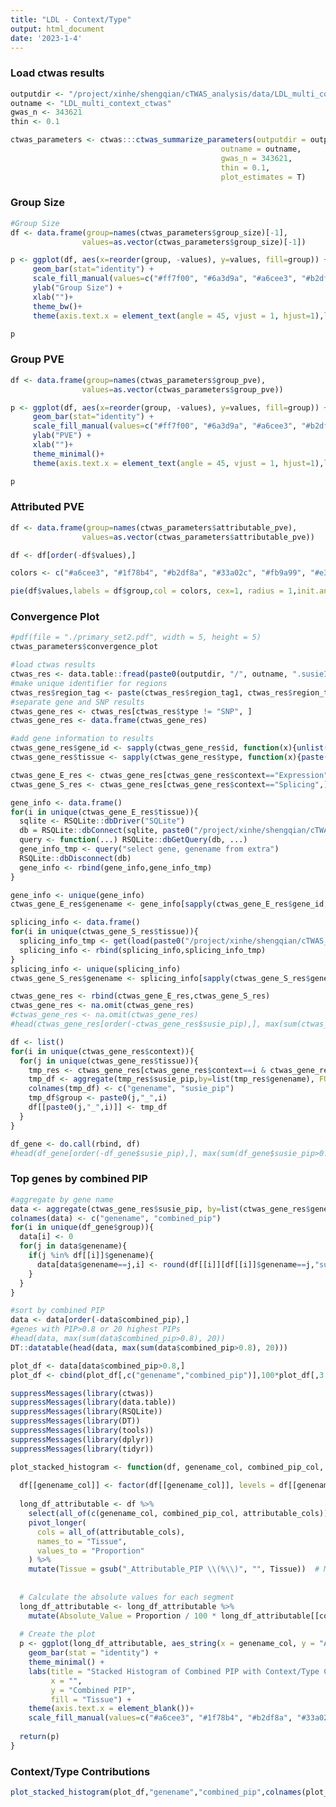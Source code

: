 ```yaml
---
title: "LDL - Context/Type"
output: html_document
date: '2023-1-4'
---
```


### Load ctwas results
```r
outputdir <- "/project/xinhe/shengqian/cTWAS_analysis/data/LDL_multi_context/"
outname <- "LDL_multi_context_ctwas"
gwas_n <- 343621
thin <- 0.1

ctwas_parameters <- ctwas:::ctwas_summarize_parameters(outputdir = outputdir, 
                                               outname = outname, 
                                               gwas_n = 343621, 
                                               thin = 0.1,
                                               plot_estimates = T)
```

### Group Size
```r
#Group Size
df <- data.frame(group=names(ctwas_parameters$group_size)[-1],
                values=as.vector(ctwas_parameters$group_size)[-1])

p <- ggplot(df, aes(x=reorder(group, -values), y=values, fill=group)) +
     geom_bar(stat="identity") + 
     scale_fill_manual(values=c("#ff7f00", "#6a3d9a", "#a6cee3", "#b2df8a", "#fb9a99", "#1f78b4", "#e31a1c", "#fdbf6f", "#fb9a99")) +
     ylab("Group Size") +
     xlab("")+
     theme_bw()+
     theme(axis.text.x = element_text(angle = 45, vjust = 1, hjust=1),legend.position = "none")

p
```

### Group PVE
```r
df <- data.frame(group=names(ctwas_parameters$group_pve),
                values=as.vector(ctwas_parameters$group_pve))

p <- ggplot(df, aes(x=reorder(group, -values), y=values, fill=group)) +
     geom_bar(stat="identity") + 
     scale_fill_manual(values=c("#ff7f00", "#6a3d9a", "#a6cee3", "#b2df8a", "#fb9a99", "#1f78b4", "#e31a1c", "#fdbf6f", "#fb9a99", "#33a02c")) +
     ylab("PVE") +
     xlab("")+
     theme_minimal()+
     theme(axis.text.x = element_text(angle = 45, vjust = 1, hjust=1),legend.position = "none")

p
```

### Attributed PVE
```r
df <- data.frame(group=names(ctwas_parameters$attributable_pve),
                values=as.vector(ctwas_parameters$attributable_pve))

df <- df[order(-df$values),]

colors <- c("#a6cee3", "#1f78b4", "#b2df8a", "#33a02c", "#fb9a99", "#e31a1c", "#fdbf6f", "#ff7f00", "#cab2d6","#6a3d9a")

pie(df$values,labels = df$group,col = colors, cex=1, radius = 1,init.angle=-80)
```

### Convergence Plot
```r
#pdf(file = "./primary_set2.pdf", width = 5, height = 5)
ctwas_parameters$convergence_plot
```

```r
#load ctwas results
ctwas_res <- data.table::fread(paste0(outputdir, "/", outname, ".susieIrss.txt"))
#make unique identifier for regions
ctwas_res$region_tag <- paste(ctwas_res$region_tag1, ctwas_res$region_tag2, sep="_")
#separate gene and SNP results
ctwas_gene_res <- ctwas_res[ctwas_res$type != "SNP", ]
ctwas_gene_res <- data.frame(ctwas_gene_res)
```

```r
#add gene information to results
ctwas_gene_res$gene_id <- sapply(ctwas_gene_res$id, function(x){unlist(strsplit(x, split="[|]"))[1]})
ctwas_gene_res$tissue <- sapply(ctwas_gene_res$type, function(x){paste(unlist(strsplit(x, split="[_]"))[1])})

ctwas_gene_E_res <- ctwas_gene_res[ctwas_gene_res$context=="Expression",]
ctwas_gene_S_res <- ctwas_gene_res[ctwas_gene_res$context=="Splicing",]

gene_info <- data.frame()
for(i in unique(ctwas_gene_E_res$tissue)){
  sqlite <- RSQLite::dbDriver("SQLite")
  db = RSQLite::dbConnect(sqlite, paste0("/project/xinhe/shengqian/cTWAS_analysis/data/",i,"_Expression.db"))
  query <- function(...) RSQLite::dbGetQuery(db, ...)
  gene_info_tmp <- query("select gene, genename from extra")
  RSQLite::dbDisconnect(db)
  gene_info <- rbind(gene_info,gene_info_tmp)
}

gene_info <- unique(gene_info)
ctwas_gene_E_res$genename <- gene_info[sapply(ctwas_gene_E_res$gene_id, match, gene_info$gene),"genename"]

splicing_info <- data.frame()
for(i in unique(ctwas_gene_S_res$tissue)){
  splicing_info_tmp <- get(load(paste0("/project/xinhe/shengqian/cTWAS_analysis/data/",i,"_Splicing_Mapping.RData")))
  splicing_info <- rbind(splicing_info,splicing_info_tmp)
}
splicing_info <- unique(splicing_info)
ctwas_gene_S_res$genename <- splicing_info[sapply(ctwas_gene_S_res$gene_id, match, splicing_info$gene), "genename"]

ctwas_gene_res <- rbind(ctwas_gene_E_res,ctwas_gene_S_res)
ctwas_gene_res <- na.omit(ctwas_gene_res)
#ctwas_gene_res <- na.omit(ctwas_gene_res)
#head(ctwas_gene_res[order(-ctwas_gene_res$susie_pip),], max(sum(ctwas_gene_res$susie_pip>0.8), 20))
```

```r
df <- list()
for(i in unique(ctwas_gene_res$context)){
  for(j in unique(ctwas_gene_res$tissue)){
    tmp_res <- ctwas_gene_res[ctwas_gene_res$context==i & ctwas_gene_res$tissue==j,]
    tmp_df <- aggregate(tmp_res$susie_pip,by=list(tmp_res$genename), FUN=sum)
    colnames(tmp_df) <- c("genename", "susie_pip")
    tmp_df$group <- paste0(j,"_",i)
    df[[paste0(j,"_",i)]] <- tmp_df
  }
}

df_gene <- do.call(rbind, df)
#head(df_gene[order(-df_gene$susie_pip),], max(sum(df_gene$susie_pip>0.8), 20))
```


### Top genes by combined PIP
```r
#aggregate by gene name
data <- aggregate(ctwas_gene_res$susie_pip, by=list(ctwas_gene_res$genename), FUN=sum)
colnames(data) <- c("genename", "combined_pip")
for(i in unique(df_gene$group)){
  data[i] <- 0
  for(j in data$genename){
    if(j %in% df[[i]]$genename){
      data[data$genename==j,i] <- round(df[[i]][df[[i]]$genename==j,"susie_pip"],3)
    }
  }
}

#sort by combined PIP
data <- data[order(-data$combined_pip),]
#genes with PIP>0.8 or 20 highest PIPs
#head(data, max(sum(data$combined_pip>0.8), 20))
DT::datatable(head(data, max(sum(data$combined_pip>0.8), 20)))
```
```r
plot_df <- data[data$combined_pip>0.8,]
plot_df <- cbind(plot_df[,c("genename","combined_pip")],100*plot_df[,3:10]/plot_df$combined_pip)
```

```r
suppressMessages(library(ctwas))
suppressMessages(library(data.table))
suppressMessages(library(RSQLite))
suppressMessages(library(DT))
suppressMessages(library(tools))
suppressMessages(library(dplyr))
suppressMessages(library(tidyr))

plot_stacked_histogram <- function(df, genename_col, combined_pip_col, attributable_cols) {
  
  df[[genename_col]] <- factor(df[[genename_col]], levels = df[[genename_col]])
  
  long_df_attributable <- df %>%
    select(all_of(c(genename_col, combined_pip_col, attributable_cols))) %>%
    pivot_longer(
      cols = all_of(attributable_cols),
      names_to = "Tissue",
      values_to = "Proportion"
    ) %>%
    mutate(Tissue = gsub("_Attributable_PIP \\(%\\)", "", Tissue))  # Modify Tissue names
  
  
  # Calculate the absolute values for each segment
  long_df_attributable <- long_df_attributable %>%
    mutate(Absolute_Value = Proportion / 100 * long_df_attributable[[combined_pip_col]])
  
  # Create the plot
  p <- ggplot(long_df_attributable, aes_string(x = genename_col, y = "Absolute_Value", fill = "Tissue")) +
    geom_bar(stat = "identity") +
    theme_minimal() +
    labs(title = "Stacked Histogram of Combined PIP with Context/Type Contributions",
         x = "",
         y = "Combined PIP",
         fill = "Tissue") +
    theme(axis.text.x = element_blank())+
    scale_fill_manual(values=c("#a6cee3", "#1f78b4", "#b2df8a", "#33a02c", "#fb9a99", "#e31a1c", "#fdbf6f", "#ff7f00", "#cab2d6","#6a3d9a"))
  
  return(p)
}
```

### Context/Type Contributions
```r
plot_stacked_histogram(plot_df,"genename","combined_pip",colnames(plot_df)[3:10])
```


